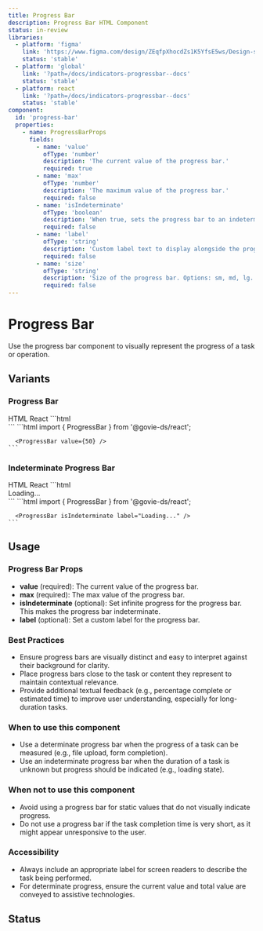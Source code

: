 ```yaml
---
title: Progress Bar
description: Progress Bar HTML Component
status: in-review
libraries:
  - platform: 'figma'
    link: 'https://www.figma.com/design/ZEqfpXhocdZs1K5YfsE5ws/Design-system?node-id=4393-5943'
    status: 'stable'
  - platform: 'global'
    link: '?path=/docs/indicators-progressbar--docs'
    status: 'stable'
  - platform: react
    link: '?path=/docs/indicators-progressbar--docs'
    status: 'stable'
component:
  id: 'progress-bar'
  properties:
    - name: ProgressBarProps
      fields:
        - name: 'value'
          ofType: 'number'
          description: 'The current value of the progress bar.'
          required: true
        - name: 'max'
          ofType: 'number'
          description: 'The maximum value of the progress bar.'
          required: false
        - name: 'isIndeterminate'
          ofType: 'boolean'
          description: 'When true, sets the progress bar to an indeterminate state with an animation.'
          required: false
        - name: 'label'
          ofType: 'string'
          description: 'Custom label text to display alongside the progress bar.'
          required: false
        - name: 'size'
          ofType: 'string'
          description: 'Size of the progress bar. Options: sm, md, lg.'
          required: false
---
```


# Progress Bar

Use the progress bar component to visually represent the progress of a task or operation.

## Variants

### Progress Bar

<ComponentContainer>
  <ProgressBar value="40" max="100" size="sm" />
</ComponentContainer>

<Tabs id="tab1">
  <TabList>
    <TabItem value="tab11" checked>HTML</TabItem>
    <TabItem value="tab13">React</TabItem>
  </TabList>
  <TabPanel value="tab11">
    ```html
      <div class="gi-progress-bar-container">
        <div role="progressbar" aria-valuenow="50" aria-valuemin="0" aria-valuemax="100" aria-labelledby="progress-bar-:S1:" aria-label="Progress bar" class="gi-progress-bar gi-h-2">
          <div class="gi-h-2 gi-bg-gray-700" style="width: 50%;">
          </div>
        </div>
      </div>
    ```
  </TabPanel>
  <TabPanel value="tab13">
    ```html
      import { ProgressBar } from '@govie-ds/react';

      <ProgressBar value={50} />
    ```

  </TabPanel>
</Tabs>

### Indeterminate Progress Bar

<ComponentContainer>
  <ProgressBar isIndeterminate="true" label="Loading..." />
</ComponentContainer>

<Tabs id="tab2">
  <TabList>
    <TabItem value="tab21" checked>HTML</TabItem>
    <TabItem value="tab23">React</TabItem>
  </TabList>
  <TabPanel value="tab21">        
    ```html
    <div class="gi-progress-bar-container">
      <div role="progressbar" aria-label="Progress bar" class="gi-progress-bar gi-h-2">
        <div class="gi-h-2 gi-bg-gray-700 gi-progress-bar-indeterminate"></div>
      </div>
      <span>Loading...</span>
    </div>
    ```
  </TabPanel>
  <TabPanel value="tab23">
    ```html
      import { ProgressBar } from '@govie-ds/react';

      <ProgressBar isIndeterminate label="Loading..." />
    ```

  </TabPanel>
</Tabs>

## Usage

<ComponentPropertiesTable componentId="progress-bar" />

### Progress Bar Props

- **value** (required): The current value of the progress bar.
- **max** (required): The max value of the progress bar.
- **isIndeterminate** (optional): Set infinite progress for the progress bar. This makes the progress bar indeterminate.
- **label** (optional): Set a custom label for the progress bar.

### Best Practices

- Ensure progress bars are visually distinct and easy to interpret against their background for clarity.
- Place progress bars close to the task or content they represent to maintain contextual relevance.
- Provide additional textual feedback (e.g., percentage complete or estimated time) to improve user understanding, especially for long-duration tasks.

### When to use this component

- Use a determinate progress bar when the progress of a task can be measured (e.g., file upload, form completion).
- Use an indeterminate progress bar when the duration of a task is unknown but progress should be indicated (e.g., loading state).

### When not to use this component

- Avoid using a progress bar for static values that do not visually indicate progress.
- Do not use a progress bar if the task completion time is very short, as it might appear unresponsive to the user.

### Accessibility

- Always include an appropriate label for screen readers to describe the task being performed.
- For determinate progress, ensure the current value and total value are conveyed to assistive technologies.

## Status

<ComponentStatusBlock componentId="progress-bar" />

